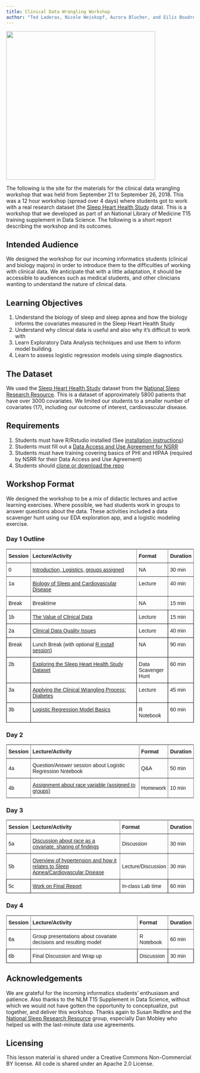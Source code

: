 ```yaml
---
title: Clinical Data Wrangling Workshop
author: "Ted Laderas, Nicole Weiskopf, Aurora Blucher, and Eilis Boudreau"
---
```


<img src="img/1.png" height="400px">

The following is the site for the materials for the clinical data wrangling workshop that was held from September 21 to September 26, 2018. This was a 12 hour workshop (spread over 4 days) where students got to work with a real research dataset (the [Sleep Heart Health Study](http://sleepdata.org) data). This is a workshop that we developed as part of an National Library of Medicine T15 training supplement in Data Science. The following is a short report describing the workshop and its outcomes.

## Intended Audience

We designed the workshop for our incoming informatics students (clinical and biology majors) in order to introduce them to the difficulties of working with clinical data. We anticipate that with a little adaptation, it should be accessible to audiences such as medical students, and other clinicians wanting to understand the nature of clinical data. 

## Learning Objectives

1. Understand the biology of sleep and sleep apnea and how the biology informs the covariates measured in the Sleep Heart Health Study
2. Understand why clinical data is useful and also why it's difficult to work with
3. Learn Exploratory Data Analysis techniques and use them to inform model building.
4. Learn to assess logistic regression models using simple diagnostics.

## The Dataset

We used the [Sleep Heart Health Study](https://sleepdata.org/datasets/shhs) dataset from the [National Sleep Research Resource](https://sleepdata.org). This is a dataset of approximately 5800 patients that have over 3000 covariates. We limited our students to a smaller number of covariates (17), including our outcome of interest, cardiovascular disease.

## Requirements

1. Students must have R/Rstudio installed (See [installation instructions](install/installing_R_Rstudio.pdf))
2. Students must fill out a [Data Access and Use Agreement for NSRR](RequestingDataAccessInstructions.pdf)
3. Students must have training covering basics of PHI and HIPAA (required by NSRR for their Data Access and Use Agreement)
4. Students should [clone or download the repo](http://github.com/laderast/shhs_workshop)

## Workshop Format

We designed the workshop to be a mix of didactic lectures and active learning exercises. Where possible, we had students work in groups to answer questions about the data. These activities included a data scavenger hunt using our EDA exploration app, and a logistic modeling exercise.

### Day 1 Outline

<style type="text/css">
.tg  {border-collapse:collapse;border-spacing:0;}
.tg td{font-family:Arial, sans-serif;font-size:14px;padding:10px 5px;border-style:solid;border-width:1px;overflow:hidden;word-break:normal;border-color:black;}
.tg th{font-family:Arial, sans-serif;font-size:14px;font-weight:normal;padding:10px 5px;border-style:solid;border-width:1px;overflow:hidden;word-break:normal;border-color:black;}
.tg .tg-fymr{font-weight:bold;border-color:inherit;text-align:left;vertical-align:top}
.tg .tg-0pky{border-color:inherit;text-align:left;vertical-align:top}
.tg .tg-0lax{text-align:left;vertical-align:top}
</style>
<table class="tg">
  <tr>
    <th class="tg-fymr">Session</th>
    <th class="tg-fymr">Lecture/Activity</th>
    <th class="tg-fymr">Format</th>
    <th class="tg-fymr">Duration</th>
  </tr>
  <tr>
    <td class="tg-0pky">0</td>
    <td class="tg-0pky"><a href="slides/session_0_welcome.pdf">Introduction, Logistics, groups assigned</a></td>
    <td class="tg-0pky">NA</td>
    <td class="tg-0pky">30 min</td>
  </tr>
  <tr>
    <td class="tg-0pky">1a </td>
    <td class="tg-0pky"><a href="slides/session_1a-introduction_to_sleep_apnea.pdf">Biology of Sleep and Cardiovascular Disease</a></td>
    <td class="tg-0pky">Lecture</td>
    <td class="tg-0pky">40 min</td>
  </tr>
  <tr>
    <td class="tg-0pky">Break</td>
    <td class="tg-0pky">Breaktime</td>
    <td class="tg-0pky">NA</td>
    <td class="tg-0pky">15 min</td>
  </tr>
  <tr>
    <td class="tg-0lax">1b</td>
    <td class="tg-0lax"><a href="slides/session_1b-the_added_value_of_clinical_data.pdf">The Value of Clinical Data</a></td>
    <td class="tg-0lax">Lecture</td>
    <td class="tg-0lax">15 min</td>
  </tr>
  <tr>
    <td class="tg-0lax">2a</td>
    <td class="tg-0lax"><a href="slides/session_2a-intro_to_ehr_data_quality.pdf">Clinical Data Quality Issues</a></td>
    <td class="tg-0lax">Lecture</td>
    <td class="tg-0lax">40 min</td>
  </tr>
  <tr>
    <td class="tg-0lax">Break</td>
    <td class="tg-0lax">Lunch Break (with optional <a href="install/installing_R_Rstudio.pdf">R install session)</a></td>
    <td class="tg-0lax">NA</td>
    <td class="tg-0lax">90 min</td>
  </tr>
  <tr>
    <td class="tg-0lax">2b</td>
    <td class="tg-0lax"><a href="slides/session_2b-data_exploration_and_wrangling.pdf">Exploring the Sleep Heart Health Study Dataset</a></td>
    <td class="tg-0lax">Data<br>Scavenger<br>Hunt</td>
    <td class="tg-0lax">60 min</td>
  </tr>
  <tr>
    <td class="tg-0lax">3a</td>
    <td class="tg-0lax"><a href="slides/session_3a-diabetes_demonstration.pdf">Applying the Clinical Wrangling Process: <br>Diabetes</a></td>
    <td class="tg-0lax">Lecture</td>
    <td class="tg-0lax">45 min</td>
  </tr>
  <tr>
    <td class="tg-0lax">3b</td>
    <td class="tg-0lax"><a href="notebooks/predictive_model.nb.html">Logistic Regression Model Basics</a></td>
    <td class="tg-0lax">R Notebook</td>
    <td class="tg-0lax">60 min</td>
  </tr>
</table>


### Day 2

<style type="text/css">
.tg  {border-collapse:collapse;border-spacing:0;}
.tg td{font-family:Arial, sans-serif;font-size:14px;padding:10px 5px;border-style:solid;border-width:1px;overflow:hidden;word-break:normal;border-color:black;}
.tg th{font-family:Arial, sans-serif;font-size:14px;font-weight:normal;padding:10px 5px;border-style:solid;border-width:1px;overflow:hidden;word-break:normal;border-color:black;}
.tg .tg-kiyi{font-weight:bold;border-color:inherit;text-align:left}
.tg .tg-xldj{border-color:inherit;text-align:left}
</style>
<table class="tg">
  <tr>
    <th class="tg-kiyi">Session</th>
    <th class="tg-kiyi">Lecture/Activity</th>
    <th class="tg-kiyi">Format</th>
    <th class="tg-kiyi">Duration</th>
  </tr>
  <tr>
    <td class="tg-xldj">4a</td>
    <td class="tg-xldj">Question/Answer session about Logistic Regression Notebook</td>
    <td class="tg-xldj">Q&amp;A</td>
    <td class="tg-xldj">50 min</td>
  </tr>
  <tr>
    <td class="tg-xldj">4b</td>
    <td class="tg-xldj"><a href="slides/session_4-race_and_ethnicity_slides.pdf">Assignment about race variable (assigned to groups)</a></td>
    <td class="tg-xldj">Homework</td>
    <td class="tg-xldj">10 min</td>
  </tr>
</table>

### Day 3

<style type="text/css">
.tg  {border-collapse:collapse;border-spacing:0;}
.tg td{font-family:Arial, sans-serif;font-size:14px;padding:10px 5px;border-style:solid;border-width:1px;overflow:hidden;word-break:normal;border-color:black;}
.tg th{font-family:Arial, sans-serif;font-size:14px;font-weight:normal;padding:10px 5px;border-style:solid;border-width:1px;overflow:hidden;word-break:normal;border-color:black;}
.tg .tg-kiyi{font-weight:bold;border-color:inherit;text-align:left}
.tg .tg-xldj{border-color:inherit;text-align:left}
.tg .tg-0lax{text-align:left;vertical-align:top}
</style>
<table class="tg">
  <tr>
    <th class="tg-kiyi">Session</th>
    <th class="tg-kiyi">Lecture/Activity</th>
    <th class="tg-kiyi">Format</th>
    <th class="tg-kiyi">Duration</th>
  </tr>
  <tr>
    <td class="tg-xldj">5a</td>
    <td class="tg-xldj"><a href="slides/session_4-race_and_ethnicity_slides.pdf">Discussion about race as a covariate, sharing of findings</a></td>
    <td class="tg-xldj">Discussion</td>
    <td class="tg-xldj">30 min</td>
  </tr>
  <tr>
    <td class="tg-xldj">5b</td>
    <td class="tg-xldj"><a href="slides/session_5-hypertension.pdf">Overview of hypertension and how it relates to Sleep <br>Apnea/Cardiovascular Disease</a></td>
    <td class="tg-xldj">Lecture/Discussion</td>
    <td class="tg-xldj">30 min</td>
  </tr>
  <tr>
    <td class="tg-0lax">5c</td>
    <td class="tg-0lax"><a href="notebooks/final_report.nb.html">Work on Final Report</a></td>
    <td class="tg-0lax">In-class Lab time</td>
    <td class="tg-0lax">60 min</td>
  </tr>
</table>

### Day 4

<style type="text/css">
.tg  {border-collapse:collapse;border-spacing:0;}
.tg td{font-family:Arial, sans-serif;font-size:14px;padding:10px 5px;border-style:solid;border-width:1px;overflow:hidden;word-break:normal;border-color:black;}
.tg th{font-family:Arial, sans-serif;font-size:14px;font-weight:normal;padding:10px 5px;border-style:solid;border-width:1px;overflow:hidden;word-break:normal;border-color:black;}
.tg .tg-kiyi{font-weight:bold;border-color:inherit;text-align:left}
.tg .tg-xldj{border-color:inherit;text-align:left}
.tg .tg-0lax{text-align:left;vertical-align:top}
</style>
<table class="tg">
  <tr>
    <th class="tg-kiyi">Session</th>
    <th class="tg-kiyi">Lecture/Activity</th>
    <th class="tg-kiyi">Format</th>
    <th class="tg-kiyi">Duration</th>
  </tr>
  <tr>
    <td class="tg-xldj">6a</td>
    <td class="tg-xldj">Group presentations about covariate decisions and resulting model</td>
    <td class="tg-xldj">R Notebook</td>
    <td class="tg-xldj">60 min</td>
  </tr>
  <tr>
    <td class="tg-0lax">6b</td>
    <td class="tg-0lax">Final Discussion and Wrap up</td>
    <td class="tg-0lax">Discussion</td>
    <td class="tg-0lax">30 min</td>
  </tr>
</table>

## Acknowledgements

We are grateful for the incoming informatics students’ enthusiasm and patience. Also thanks to the NLM T15 Supplement in Data Science, without which we would not have gotten the opportunity to conceptualize, put together, and deliver this workshop. Thanks again to Susan Redline and the [National Sleep Research Resource](http://sleepdata.org) group, especially Dan Mobley who helped us with the last-minute data use agreements.

## Licensing

This lesson material is shared under a Creative Commons Non-Commercial BY license. All code is shared under an Apache 2.0 License.